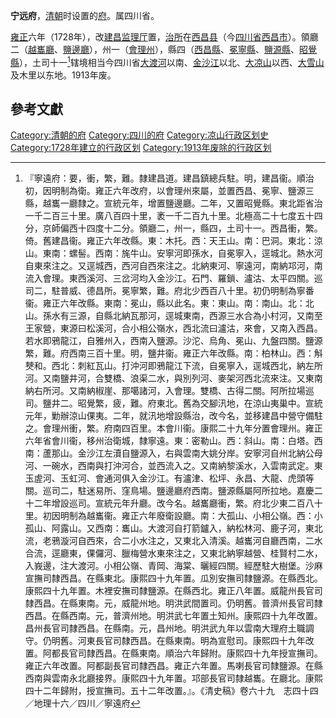 '''宁远府'''，[[清朝|清朝]]时设置的[[府_(行政区划)|府]]。属四川省。

[[雍正|雍正]]六年（1728年），改[[建昌厅|建昌监理厅]]置，[[治所|治所]]在[[西昌县_(清朝)|西昌县]]（今[[四川省|四川省]][[西昌市|西昌市]]）。領廳二（[[越巂廳|越巂廳]]、[[鹽邊廳|鹽邊廳]]），州一（[[會理州|會理州]]），縣四（[[西昌縣|西昌縣]]、[[冕寧縣|冕寧縣]]、[[鹽源縣|鹽源縣]]、[[昭覺縣|昭覺縣]]），土司十一<ref>『寧遠府：要，衝，繁，難。隸建昌道。建昌鎮總兵駐。明，建昌衞。順治初，因明制為衛。雍正六年改府，以會理州來屬，並置西昌、冕寧、鹽源三縣，越巂一廳隸之。宣統元年，增置鹽邊廳。二年，又置昭覺縣。東北距省治一千二百三十里。廣八百四十里，袤一千二百九十里。北極高二十七度五十四分，京師偏西十四度十二分。領廳二，州一，縣四，土司十一。西昌衝，繁。倚。舊建昌衞。雍正六年改縣。東：木托。西：天王山。南：巴洞。東北：涼山。東南：螺髻。西南：旄牛山。安寧河即孫水，自冕寧入，逕城北。熱水河自東來注之。又逕城西，西河自西來注之。北納東河、寧遠河，南納邛河，南流入會理。東西溪河、三岔河均入金沙江。石門、羅鎖、瀘沽、太平四關。巡司二，駐普威、德昌所。冕寧繁，難。府北少西百八十里。初仍明制為寧番衞。雍正六年改縣。東南：冕山，縣以此名。東：東山。南：南山。北：北山。孫水有三源，自縣北納瓦那河，逕城東南，西源三水合為小村河，又南至王家營，東源曰松溪河，合小相公嶺水，西北流曰瀘沽，來會，又南入西昌。若水即鴉龍江，自雅州入，西南入鹽源。沙沱、烏角、冕山、九盤四關。鹽源繁，難。府西南三百十里。明，鹽井衞。雍正六年改縣。南：柏林山。西：斛僰和。西北：刺紅瓦山。打沖河即鴉龍江下流，自冕寧入，逕城西北，納左所河。又南鹽井河，合雙橋、浪渠二水，與別列河、麥架河西北流來注。又東南納右所河。又南納椒崖、那噶諸河，入會理。雙橋、古得二關。阿所拉場巡司。鹽井二。昭覺繁，疲，難。府東北。舊為交腳汛地，在涼山夷巢中。宣統元年，勦辦涼山倮夷。二年，就汛地增設縣治，改今名，並移建昌中營守備駐之。會理州衝，繁。府南四百里。本會川衞。康熙二十九年分置會理州。雍正六年省會川衞，移州治衛城，隸寧遠。東：密勒山。西：斜山。南：白塔。西南：蘆那山。金沙江左瀆自鹽源入，右與雲南大姚分岸。安寧河自州北納公母河、一碗水，西南與打沖河合，並西流入之。又南納黎溪水，入雲南武定。東玉虗河、玉虹河、會通河俱入金沙江。有瀘津、松坪、永昌、大龍、虎頭等關。巡司二，駐迷易所、窪鳥場。鹽邊廳府西南。鹽源縣屬阿所拉地。嘉慶二十二年增設巡司。宣統元年升廳。改今名。越巂廳衝，繁。府北少東二百八十里。初因明制為越巂衞。雍正六年廢衛設廳。南：大孤山、小相公嶺。西：小孤山、阿露山。又西南：巂山。大渡河自打箭鑪入，納松林河、鹿子河，東北流，老鴉漩河自西來，合二小水注之，又東北入清溪。越巂河自廳西南，二水合流，逕廳東，倮儸河、臘梅營水東來注之，又東北納寧越營、桂賢村二水，入峩邊，注大渡河。小相公嶺、青岡、海棠、曬經四關。經歷駐大樹堡。沙麻宣撫司隸西昌。在縣東北。康熙四十九年置。瓜別安撫司隸鹽源。在縣西北。康熙四十九年置。木裡安撫司隸鹽源。在縣西北。雍正八年置。威龍州長官司隸西昌。在縣東南。元，威龍州地。明洪武間置司。仍明舊。普濟州長官司隸西昌。在縣西南。元，普濟州地。明洪武七年置土知州。康熙四十九年改置。昌州長官司隸西昌。在縣南。元，昌州地。明洪武九年以雲南大理府土職調守。仍明舊。河東長官司隸西昌。在縣東南。明為宣慰司。康熙四十九年改置。阿都長官司隸西昌。在縣東南。順治六年歸附。康熙四十九年授宣撫司。雍正六年改置。阿都副長官司隸西昌。雍正六年置。馬喇長官司隸鹽源。在縣西南與雲南永北廳接界。康熙四十九年置。邛部長官司隸越巂。在廳北。康熙四十二年歸附，授宣撫司。五十二年改置。』。《清史稿》卷六十九　志四十四／地理十六／四川／寧遠府</ref>辖境相当今四川省[[大渡河|大渡河]]以南、[[金沙江|金沙江]]以北、[[大凉山|大凉山]]以西、[[大雪山山脉|大雪山]]及木里以东地。1913年废。 
== 參考文獻 ==
{{Reflist}}

{{清朝四川省行政區劃|nocat}}
{{清朝行政区划小作品}}
[[Category:清朝的府|Category:清朝的府]]
[[Category:四川的府|Category:四川的府]]
[[Category:凉山行政区划史|Category:凉山行政区划史]]
[[Category:1728年建立的行政区划|Category:1728年建立的行政区划]]
[[Category:1913年废除的行政区划|Category:1913年废除的行政区划]]